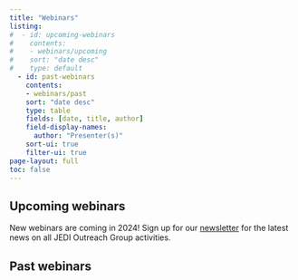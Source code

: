 ```yaml
---
title: "Webinars"
listing:
#  - id: upcoming-webinars
#    contents: 
#    - webinars/upcoming
#    sort: "date desc"
#    type: default
  - id: past-webinars
    contents: 
    - webinars/past
    sort: "date desc"
    type: table
    fields: [date, title, author]
    field-display-names: 
      author: "Presenter(s)"
    sort-ui: true
    filter-ui: true
page-layout: full
toc: false
---
```


## Upcoming webinars

New webinars are coming in 2024! Sign up for our [newsletter](weekly-newsletter.qmd) for the latest news on all JEDI Outreach Group activities. 

::: {#upcoming-webinars}
::: 

## Past webinars

::: {#past-webinars}
:::
